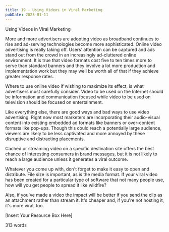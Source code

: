 ```yaml
---
title: 19 - Using Videos in Viral Marketing
pubDate: 2023-01-11
---
```


Using Videos in Viral Marketing


More and more advertisers are adopting video as broadband continues to rise and ad-serving technologies become more sophisticated.  Online video advertising is really taking off. Users’ attention can be captured and ads stand out from the crowd in an increasingly ad-cluttered online environment. It is true that video formats cost five to ten times more to serve than standard banners and they involve a lot more production and implementation work but they may well be worth all of that if they achieve greater response rates. 

Where to use online video if wishing to maximize its effect, is what advertisers must carefully consider. Video to be used on the Internet should be information and communication focused while video to be used on television should be focused on entertainment.  

Like everything else, there are good ways and bad ways to use video advertising. Right now most marketers are incorporating their audio-visual content into existing embedded ad formats like banners or over-content formats like pop-ups. Though this could reach a potentially large audience, viewers are likely to be less captivated and more annoyed by these disruptive and distracting placements. 

Cached or streaming video on a specific destination site offers the best chance of interesting consumers in brand messages, but it is not likely to reach a large audience unless it generates a viral outcome.

Whatever you come up with, don't forget to make it easy to open and distribute. File size is important, as is the media format. If your viral video has been created for a particular type of software that not many people use, how will you get people to spread it like wildfire?

Also, if you've made a video the impact will be better if you send the clip as an attachment rather than stream it. It's cheaper and, if you're not hosting it, it's more viral, too.

[Insert Your Resource Box Here]

313 words